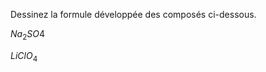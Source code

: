 :::::: {.Exercise data-latex=""}

Dessinez la formule développée des composés ci-dessous.

::: {.multicols data-latex="{2}"}

$Na_2SO4$

$LiClO_4$

:::

\vspace{\stretch{1}}

::::::
